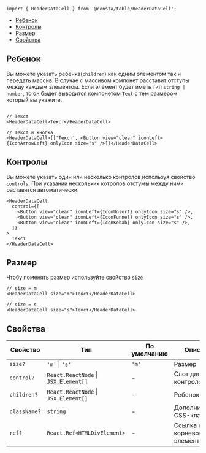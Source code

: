 

```tsx
import { HeaderDataCell } from '@consta/table/HeaderDataCell';
```

<MdxMenu>

- [Ребенок](#ребенок)
- [Контролы](#контролы)
- [Размер](#размер)
- [Свойства](#свойства)

</MdxMenu>

## Ребенок

Вы можете указать ребенка(`children`) как одним элементом так и передать массив. В случае с массивом компонет расставит отступы между каждым элементом.
Если элемент будет иметь тип `string | number`, то он быдет выводится компонетом `Text` с тем размером который вы укажите.

<MdxTabs>

```tsx

// Текст
<HeaderDataCell>Текст</HeaderDataCell>

// Текст и кнопка
<HeaderDataCell>{['Текст', <Button view="clear" iconLeft={IconArrowLeft} onlyIcon size="s" />]}</HeaderDataCell>
```

<HeaderDataCellExampleChildren />

</MdxTabs>

## Контролы

Вы можете указать один или несколько контролов используя свойство `controls`.
При указании нескольких котролов отстумы между ними раставятся автоматически.

<MdxTabs>

```tsx
<HeaderDataCell
  control={[
    <Button view="clear" iconLeft={IconUnsort} onlyIcon size="s" />,
    <Button view="clear" iconLeft={IconFunnel} onlyIcon size="s" />,
    <Button view="clear" iconLeft={IconKebab} onlyIcon size="s" />,
  ]}
>
  Текст
</HeaderDataCell>
```

<HeaderDataCellExampleControls />

</MdxTabs>

## Размер

Чтобу поменять размер используйте свойство `size`

<MdxTabs>

```tsx
// size = m
<HeaderDataCell size="m">Текст</HeaderDataCell>

// size = s
<HeaderDataCell size="s">Текст</HeaderDataCell>
```

<HeaderDataCellExampleSize />

</MdxTabs>

## Свойства

| Свойство     | Тип                                      | По умолчанию | Описание                       |
| ------------ | ---------------------------------------- | ------------ | ------------------------------ |
| `size?`      | `'m'` &#124; `'s'`                       | `'m'`        | Размер                         |
| `control?`   | `React.ReactNode` &#124; `JSX.Element[]` | -            | Слот для контролов             |
| `children?`  | `React.ReactNode` &#124; `JSX.Element[]` | -            | Ребенок                        |
| `className?` | `string`                                 | -            | Дополнительный CSS-класс       |
| `ref?`       | `React.Ref<HTMLDivElement>`              | -            | Ссылка на корневой DOM-элемент |
